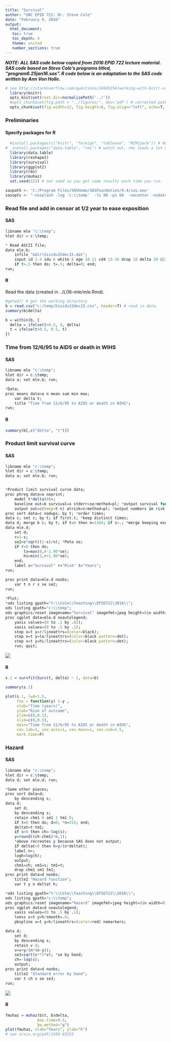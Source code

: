 ```yaml
---
title: "Survival"
author: "UNC EPID 722: Dr. Steve Cole"
date: "February 9, 2016"
output:
  html_document:
   toc: true
   toc_depth: 4 
   theme: united
   number_sections: true
---
```


***NOTE: ALL SAS code below copied from 2016 EPID 722 lecture material. SAS code based on Steve Cole's programs titled, "program6.25jan16.sas". R code below is an  adaptation to the SAS code written by Ann Von Holle.***

```r
# see http://stackoverflow.com/questions/24585254/working-with-knitr-using-subdirectories
  library(knitr)
  opts_knit$set(root.dir=normalizePath('../'))
  #opts_chunk$set(fig.path = "../figures/", dev='pdf') # corrected path and added dev
  opts_chunk$set(fig.width=12, fig.height=8, fig.align="left", echo=T, warning=FALSE, message=FALSE)
```

### Preliminaries

#### Specify packages for R

```r
  #install.packages(c("knitr", "foreign", "tableone", "MCMCpack")) # Note: you only need to do this once. then only if you want updates.
#  install.packages("data.table", "rms") # watch out, rms loads a lot of other packages
  library(data.table)
  library(reshape2)
  library(survival)
  library(ggplot2)
  library(rms)
  library(muhaz)
  set.seed(123) # set seed so you get same results each time you run.
```

```r
saspath <- 'C:/Program Files/SASHome/SASFoundation/9.4/sas.exe'
sasopts <- "-nosplash -log 'c:\\temp'  -ls 80 -ps 60  -nocenter -nodate" # see http://bit.ly/1QB4ZTb
```

### Read file and add in censor at 1/2 year to ease exposition

#### SAS

<!--Note: Use permanent data file b from SAS code in mle.Rmd file.-->
```r
libname mle "c:\temp";
%let dir = c:\temp;

* Read ASCII file;
data mle.b;
	infile "&dir\hividu15dec15.dat"; 
	input id 1-4 idu 6 white 8 age 10-11 cd4 13-16 drop 18 delta 20 @22 art 6.3 @29 t 6.3;
	if t>.5 then do; t=.5; delta=0; end;
run;
```

#### R

Read the data (created in ../L06-mle/mle.Rmd).
```r
#getwd() # get the working directory
b = read.csv("c:/temp/hividu15dec15.csv", header=T) # read in data.
summary(b$delta)

b = within(b, {
  delta = ifelse(t>0.5, 0, delta)
  t = ifelse(t>0.5, 0.5, t)
})
```

### Time from 12/6/95 to AIDS or death in WIHS

#### SAS

<!--Note: Use permanent data file b from SAS code in mle.Rmd file.-->
```r
libname mle "c:\temp";
%let dir = c:\temp;
data a; set mle.b; run;

*Data;
proc means data=a n mean sum min max; 
	var delta t;
	title "Time from 12/6/95 to AIDS or death in WIHS";
run;

```

#### R

```r
summary(b[,c("delta", "t")])
```

### Product limit survival curve

#### SAS

<!--Note: Use permanent data file b from SAS code in mle.Rmd file.-->
```r
libname mle "c:\temp";
%let dir = c:\temp;
data a; set mle.b; run;


*Product limit survival curve data;
proc phreg data=a noprint;
	model t*delta(0)=;
	baseline out=b survival=s stderr=se/method=pl; *output survival function and se;
	output out=c(keep=t n) atrisk=n/method=pl; *output numbers in risk sets;
proc sort data=c nodups; by t; *order times;
data c; set c; by t; if first.t; *keep distinct times;
data d; merge b c; by t; if t=0 then n=1164; if s>.; *merge keeping event times;
data mle.d;
	set d;
	r=1-s;
	se2=s*sqrt((1-s)/n); *Peto se;
	if r>0 then do;
		lo=max(0,r-1.96*se);
		hi=min(1,r+1.96*se);
	end;
	label s="Survival" r="Risk" t="Years";
run;

proc print data=mle.d noobs;
	var t n r s se se2;
run;
	
*Plot;
*ods listing gpath="Y:\\Cole\\Teaching\\EPID722\2016\\";
ods listing gpath="c:\\temp";
ods graphics/reset imagename="Survival" imagefmt=jpeg height=8in width=8in;
proc sgplot data=mle.d noautolegend;
	yaxis values=(0 to .1 by .02);
	xaxis values=(0 to .5 by .1);
	step x=t y=r/lineattrs=(color=black);
	step x=t y=lo/lineattrs=(color=black pattern=dot);
	step x=t y=hi/lineattrs=(color=black pattern=dot);
	run; quit;

```

![](c:\temp\Survival.jpeg) <!-- Add in the Survival.jpeg from SAS program above...-->

#### R

```r
s.1 = survfit(Surv(t, delta) ~ 1, data=b)

summary(s.1)

plot(s.1, lwd=1.5, 
     fun = function(y) 1-y ,
     xlab="Time (years)", 
     ylab="Risk of outcome",
     ylim=c(0,0.1),
     xlim=c(0,0.5),
     main="Time from 12/6/95 to AIDS or death in WIHS",
     cex.lab=1, cex.axis=1, cex.main=1, cex.sub=1.5, 
     mark.time=F)
```

### Hazard

#### SAS

<!--Note: Use permanent data file b from SAS code in mle.Rmd file.-->
```r
libname mle "c:\temp";
%let dir = c:\temp;
data d; set mle.d; run;

*Some other pieces;
proc sort data=d; 
	by descending s;
data d; 
	set d; 
	by descending s;
	retain chm1 0 sm1 1 tm1 0;
	if t=0 then do; d=0; *n=315; end;
	deltat=t-tm1; 
	if s>0 then ch=-log(s);
	y=round((ch-chm1)*n,1);	
	*above recreates y because SAS does not output;
	if deltat>0 then h=y/(n*deltat);
	label n=;
	logh=log(h);
	output;
	chm1=ch; sm1=s; tm1=t;
	drop chm1 sm1 tm1;
proc print data=d noobs; 
	title2 "Hazard function";
	var t y n deltat h;

*ods listing gpath="Y:\\Cole\\Teaching\\EPID722\\2016\\";
ods listing gpath="c:\\temp";
ods graphics/reset imagename="Hazard" imagefmt=jpeg height=8in width=8in;
proc sgplot data=d noautolegend;
	xaxis values=(0 to .5 by .1);
	loess x=t y=h/smooth=.6;
	pbspline x=t y=h/lineattrs=(color=red) nomarkers;

data d; 
	set d;
	by descending s;
	retain v 0;
	v=v+y/(n*(n-y));
	se3=sqrt(s**2*v); *se by hand;
	ch=-log(s);
	output;
proc print data=d noobs; 
	title2 "Standard error by hand";
	var t ch s se se3;
run;
```

![](c:\temp\Hazard.jpeg) <!-- Add in the Hazard.jpeg from SAS program above...-->

#### R

```r
fmuhaz = muhaz(b$t, b$delta,
              max.time=0.5,
              bw.method="g")
plot(fmuhaz, xlab="Years", ylab="h")
# see arxiv.org/pdf/1509.03253
```
